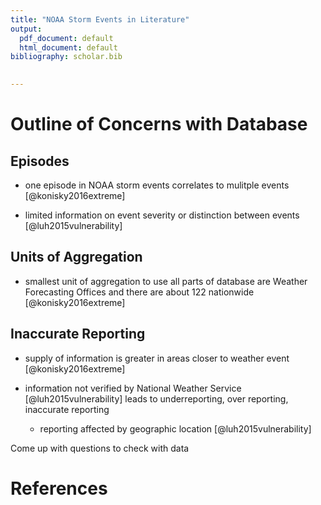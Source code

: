 ```yaml
---
title: "NOAA Storm Events in Literature"
output:
  pdf_document: default
  html_document: default
bibliography: scholar.bib
 

---
```


# Outline of Concerns with Database  

## Episodes  

- one episode in NOAA storm events correlates to mulitple events [@konisky2016extreme]

- limited information on event severity or distinction between events [@luh2015vulnerability]  
    
## Units of Aggregation  

- smallest unit of aggregation to use all parts of database are Weather Forecasting Offices and there are about 122 nationwide [@konisky2016extreme]
    
## Inaccurate Reporting  
- supply of information is greater in areas closer to weather event [@konisky2016extreme] 

- information not verified by National Weather Service [@luh2015vulnerability] 
leads to underreporting, over reporting, inaccurate reporting  

    + reporting affected by geographic location [@luh2015vulnerability]  
    
Come up with questions to check with data 
    
# References     











